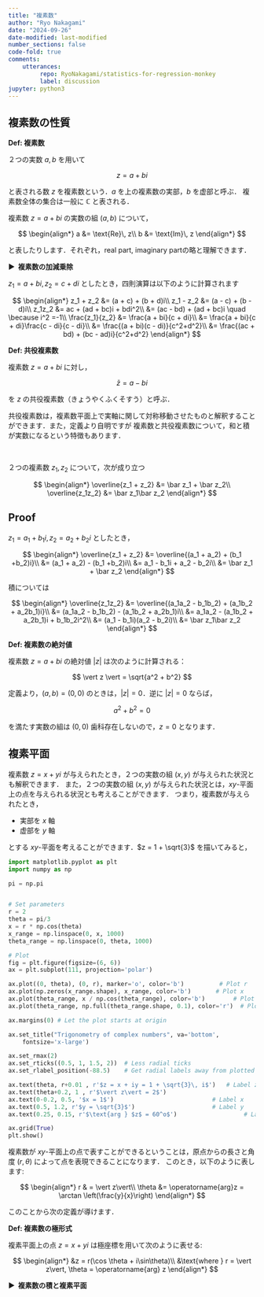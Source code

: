 ```yaml
---
title: "複素数"
author: "Ryo Nakagami"
date: "2024-09-26"
date-modified: last-modified
number_sections: false
code-fold: true
comments:
    utterances:
         repo: RyoNakagami/statistics-for-regression-monkey
         label: discussion
jupyter: python3
---
```


## 複素数の性質

<div class="blog-custom-border">
<strong>Def: 複素数</strong> <br>

２つの実数 $a, b$ を用いて

$$
z = a + bi
$$

と表される数 $z$ を複素数という．$a$ を上の複素数の実部，$b$ を虚部と呼ぶ．
複素数全体の集合は一般に $\mathbb C$ と表される．

</div>

複素数 $z = a + bi$ の実数の組 $(a, b)$ について，

$$
\begin{align*}
a &= \text{Re}\, z\\
b &= \text{Im}\, z
\end{align*}
$$

と表したりします．それぞれ，real part, imaginary partの略と理解できます．


<strong > &#9654;&nbsp; 複素数の加減乗除</strong>

$z_1 = a + bi, z_2 = c + di$ としたとき，四則演算は以下のように計算されます

$$
\begin{align*}
z_1 + z_2 &= (a + c) + (b + d)i\\
z_1 - z_2 &= (a - c) + (b - d)i\\
z_1z_2    &= ac + (ad + bc)i + bdi^2\\
          &= (ac - bd) + (ad + bc)i \quad \because i^2 =-1\\
\frac{z_1}{z_2}
          &= \frac{a + bi}{c + di}\\
          &= \frac{a + bi}{c + di}\frac{c - di}{c - di}\\
          &= \frac{(a + bi)(c - di)}{c^2+d^2}\\
          &= \frac{(ac + bd) + (bc - ad)i}{c^2+d^2}
\end{align*}
$$

<div class="blog-custom-border">
<strong>Def: 共役複素数</strong> <br>

複素数 $z = a+bi$ に対し，

$$
\bar z = a - bi
$$

を $z$ の共役複素数（きょうやくふくそすう）と呼ぶ．

</div>

共役複素数は，複素数平面上で実軸に関して対称移動させたものと解釈することができます．また，定義より自明ですが
複素数と共役複素数について，和と積が実数になるという特徴もあります．

<div class="blog-custom-border">
::: {#thm- .custom_problem }
<br>

２つの複素数 $z_1, z_2$ について，次が成り立つ

$$
\begin{align*}
\overline{z_1 + z_2} &= \bar z_1 + \bar z_2\\
\overline{z_1z_2} &= \bar z_1\bar z_2
\end{align*}
$$

:::

</div>

::: {.callout-note collapse="false" icon=false}
## Proof

$z_1 = a_1 + b_1i, z_2 = a_2 + b_2i$ としたとき，

$$
\begin{align*}
\overline{z_1 + z_2} 
    &= \overline{(a_1 + a_2) + (b_1 +b_2)i}\\
    &= (a_1 + a_2) - (b_1 +b_2)i\\
    &= a_1 - b_1i + a_2 - b_2i\\
    &= \bar z_1 + \bar z_2
\end{align*}
$$

積については

$$
\begin{align*}
\overline{z_1z_2} 
    &= \overline{(a_1a_2 - b_1b_2) + (a_1b_2 + a_2b_1)i}\\
    &= (a_1a_2 - b_1b_2) - (a_1b_2 + a_2b_1)i\\
    &= a_1a_2 - (a_1b_2 + a_2b_1)i + b_1b_2i^2\\
    &= (a_1 - b_1i)(a_2 - b_2i)\\
    &= \bar z_1\bar z_2
\end{align*}
$$

:::

<div class="blog-custom-border">
<strong>Def: 複素数の絶対値</strong> <br>

複素数 $z = a + bi$ の絶対値 $\vert z\vert$ は次のように計算される：

$$
\vert z \vert = \sqrt{a^2 + b^2}
$$

</div>

定義より，$(a, b) = (0, 0)$ のときは，$\vert z\vert =0$．逆に $\vert z\vert =0$ ならば，

$$
a^2 + b^2 =0
$$

を満たす実数の組は $(0, 0)$ 歯科存在しないので，$z = 0$ となります．

## 複素平面

複素数 $z = x + yi$ が与えられたとき，２つの実数の組 $(x, y)$ が与えられた状況とも解釈できます．
また，２つの実数の組 $(x, y)$ が与えられた状況とは，$xy$-平面上の点を与えられる状況とも考えることができます．
つまり，複素数が与えられたとき，

- 実部を $x$ 軸
- 虚部を $y$ 軸

とする $xy$-平面を考えることができます．$z = 1 + \sqrt{3}$ を描いてみると，


```python
import matplotlib.pyplot as plt
import numpy as np

pi = np.pi


# Set parameters
r = 2
theta = pi/3
x = r * np.cos(theta)
x_range = np.linspace(0, x, 1000)
theta_range = np.linspace(0, theta, 1000)

# Plot
fig = plt.figure(figsize=(6, 6))
ax = plt.subplot(111, projection='polar')

ax.plot((0, theta), (0, r), marker='o', color='b')          # Plot r
ax.plot(np.zeros(x_range.shape), x_range, color='b')       # Plot x
ax.plot(theta_range, x / np.cos(theta_range), color='b')        # Plot y
ax.plot(theta_range, np.full(theta_range.shape, 0.1), color='r')  # Plot theta

ax.margins(0) # Let the plot starts at origin

ax.set_title("Trigonometry of complex numbers", va='bottom',
    fontsize='x-large')

ax.set_rmax(2)
ax.set_rticks((0.5, 1, 1.5, 2))  # Less radial ticks
ax.set_rlabel_position(-88.5)    # Get radial labels away from plotted line

ax.text(theta, r+0.01 , r'$z = x + iy = 1 + \sqrt{3}\, i$')   # Label z
ax.text(theta+0.2, 1 , r'$\vert z\vert = 2$')                             # Label r
ax.text(0-0.2, 0.5, '$x = 1$')                            # Label x
ax.text(0.5, 1.2, r'$y = \sqrt{3}$')                      # Label y
ax.text(0.25, 0.15, r'$\text{arg } $z$ = 60^o$')                   # Label theta

ax.grid(True)
plt.show()

```

複素数が $xy$-平面上の点で表すことができるということは，原点からの長さと角度 $(r, \theta)$ によって点を表現できることになります．
このとき，以下のように表します:

$$
\begin{align*}
r & = \vert z\vert\\
\theta &= \operatorname{arg}z = \arctan \left(\frac{y}{x}\right)
\end{align*}
$$

このことから次の定義が導けます．

<div class="blog-custom-border">
<strong>Def: 複素数の極形式</strong> <br>

複素平面上の点 $z = x + yi$ は極座標を用いて次のように表せる:

$$
\begin{align*}
&z = r(\cos \theta + i\sin\theta)\\
&\text{where } r = \vert z\vert, \theta = \operatorname{arg} z
\end{align*}
$$


</div>

<strong > &#9654;&nbsp; 複素数の積と複素平面</strong>
